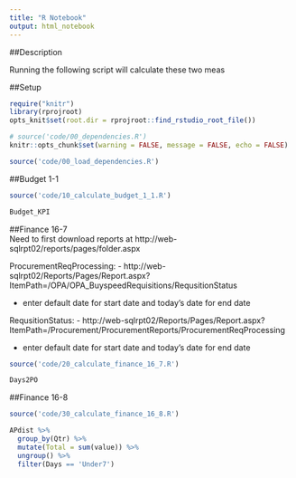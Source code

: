 ```yaml
---
title: "R Notebook"
output: html_notebook
---
```


##Description  

Running the following script will calculate these two meas



##Setup  


```r
require("knitr")
library(rprojroot)
opts_knit$set(root.dir = rprojroot::find_rstudio_root_file())
```


```r
# source('code/00_dependencies.R')
knitr::opts_chunk$set(warning = FALSE, message = FALSE, echo = FALSE)
```



```r
source('code/00_load_dependencies.R')
```



##Budget 1-1  



```r
source('code/10_calculate_budget_1_1.R')
```


```r
Budget_KPI
```

##Finance 16-7  
Need to first download reports at http://web-sqlrpt02/reports/pages/folder.aspx

ProcurementReqProcessing:
- http://web-sqlrpt02/Reports/Pages/Report.aspx?ItemPath=/OPA/OPA_BuyspeedRequisitions/RequsitionStatus

- enter default date for start date and today's date for end date

RequsitionStatus:
- http://web-sqlrpt02/Reports/Pages/Report.aspx?ItemPath=/Procurement/ProcurementReports/ProcurementReqProcessing

- enter default date for start date and today's date for end date

```r
source('code/20_calculate_finance_16_7.R')
```

```r
Days2PO
```



##Finance 16-8  

```r
source('code/30_calculate_finance_16_8.R')
```


```r
APdist %>% 
  group_by(Qtr) %>%
  mutate(Total = sum(value)) %>%
  ungroup() %>%
  filter(Days == 'Under7')
```



